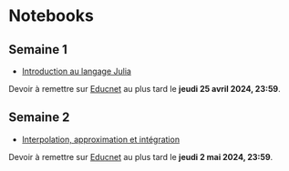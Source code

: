 # Notebooks

## Semaine 1

- [Introduction au langage Julia](notebooks/intro_julia.ipynb)

Devoir à remettre sur [Educnet](https://educnet.enpc.fr/course/view.php?id=1776) au plus tard le **jeudi 25 avril 2024, 23:59**.

## Semaine 2

- [Interpolation, approximation et intégration](notebooks/interpolation.ipynb)

Devoir à remettre sur [Educnet](https://educnet.enpc.fr/mod/assign/view.php?id=65147) au plus tard le **jeudi 2 mai 2024, 23:59**.

